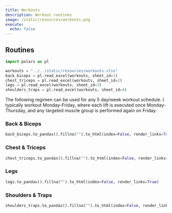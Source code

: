 ```yaml
---
title: Workouts
description: Workout routines
image: /static/resources/workouts.png
execute:
  echo: false
---
```


## Routines

```python
import polars as pl

workouts = "../../static/resources/workouts.xlsx"
back_biceps = pl.read_excel(workouts, sheet_id=1)
chest_triceps = pl.read_excel(workouts, sheet_id=2)
legs = pl.read_excel(workouts, sheet_id=3)
shoulders_traps = pl.read_excel(workouts, sheet_id=4)
```

The following regimen can be used for any 5 day/week workout schedule. I typically workout Monday-Friday, where each lift is executed once Monday-Thursday, and any targeted muscle group is performed again on Friday.

### Back & Biceps

```python
back_biceps.to_pandas().fillna("").to_html(index=False, render_links=True)
```

### Chest & Triceps

```python
chest_triceps.to_pandas().fillna("").to_html(index=False, render_links=True)
```

### Legs

```python
legs.to_pandas().fillna("").to_html(index=False, render_links=True)
```

### Shoulders & Traps

```python
shoulders_traps.to_pandas().fillna("").to_html(index=False, render_links=True)
```
